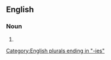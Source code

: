 ==English==

===Noun===
{{head|en|noun plural form}}

# {{plural of|heat capacity|lang=en}}

[[Category:English plurals ending in "-ies"]]